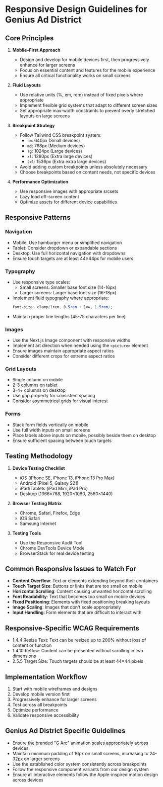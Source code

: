 # Responsive Design Guidelines for Genius Ad District

## Core Principles

1. **Mobile-First Approach**
   - Design and develop for mobile devices first, then progressively enhance for larger screens
   - Focus on essential content and features for the mobile experience
   - Ensure all critical functionality works on small screens

2. **Fluid Layouts**
   - Use relative units (%, em, rem) instead of fixed pixels where appropriate
   - Implement flexible grid systems that adapt to different screen sizes
   - Set appropriate max-width constraints to prevent overly stretched layouts on large screens

3. **Breakpoint Strategy**
   - Follow Tailwind CSS breakpoint system:
     - `sm`: 640px (Small devices)
     - `md`: 768px (Medium devices)
     - `lg`: 1024px (Large devices)
     - `xl`: 1280px (Extra large devices)
     - `2xl`: 1536px (Extra extra large devices)
   - Avoid adding custom breakpoints unless absolutely necessary
   - Choose breakpoints based on content needs, not specific devices

4. **Performance Optimization**
   - Use responsive images with appropriate srcsets
   - Lazy load off-screen content
   - Optimize assets for different device capabilities

## Responsive Patterns

### Navigation

- Mobile: Use hamburger menu or simplified navigation
- Tablet: Consider dropdown or expandable sections
- Desktop: Use full horizontal navigation with dropdowns
- Ensure touch targets are at least 44×44px for mobile users

### Typography

- Use responsive type scales:
  - Small screens: Smaller base font size (14-16px)
  - Larger screens: Larger base font size (16-18px)
- Implement fluid typography where appropriate:
  ```css
  font-size: clamp(1rem, 0.5rem + 1vw, 1.5rem);
  ```
- Maintain proper line lengths (45-75 characters per line)

### Images

- Use the Next.js Image component with responsive widths
- Implement art direction when needed using the `<picture>` element
- Ensure images maintain appropriate aspect ratios
- Consider different crops for extreme aspect ratios

### Grid Layouts

- Single column on mobile
- 2-3 columns on tablet
- 3-4+ columns on desktop
- Use gap property for consistent spacing
- Consider asymmetrical grids for visual interest

### Forms

- Stack form fields vertically on mobile
- Use full width inputs on small screens
- Place labels above inputs on mobile, possibly beside them on desktop
- Ensure sufficient spacing between touch targets

## Testing Methodology

1. **Device Testing Checklist**
   - iOS (iPhone SE, iPhone 13, iPhone 13 Pro Max)
   - Android (Pixel 5, Galaxy S21)
   - iPad/Tablets (iPad Mini, iPad Pro)
   - Desktop (1366×768, 1920×1080, 2560×1440)

2. **Browser Testing Matrix**
   - Chrome, Safari, Firefox, Edge
   - iOS Safari
   - Samsung Internet

3. **Testing Tools**
   - Use the Responsive Audit Tool
   - Chrome DevTools Device Mode
   - BrowserStack for real device testing

## Common Responsive Issues to Watch For

- **Content Overflow**: Text or elements extending beyond their containers
- **Touch Target Size**: Buttons or links that are too small on mobile
- **Horizontal Scrolling**: Content causing unwanted horizontal scrolling
- **Font Readability**: Text that becomes too small on mobile devices
- **Fixed Positioning**: Elements with fixed positioning breaking layouts
- **Image Scaling**: Images that don't scale appropriately
- **Input Handling**: Form elements that are difficult to interact with

## Responsive-Specific WCAG Requirements

- 1.4.4 Resize Text: Text can be resized up to 200% without loss of content or function
- 1.4.10 Reflow: Content can be presented without scrolling in two dimensions
- 2.5.5 Target Size: Touch targets should be at least 44×44 pixels

## Implementation Workflow

1. Start with mobile wireframes and designs
2. Develop mobile version first
3. Progressively enhance for larger screens
4. Test across all breakpoints
5. Optimize performance
6. Validate responsive accessibility

## Genius Ad District Specific Guidelines

- Ensure the branded "G Arc" animation scales appropriately across devices
- Maintain minimum padding of 16px on small screens, increasing to 24-32px on larger screens
- Use the established color system consistently across breakpoints
- Follow the responsive component variants from our design system
- Ensure all interactive elements follow the Apple-inspired motion design across devices 
